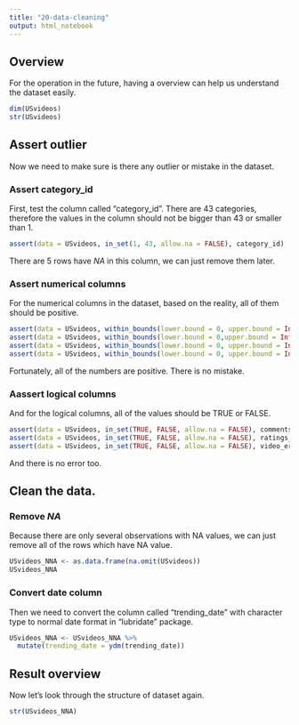 ```yaml
---
title: "20-data-cleaning"
output: html_notebook
---
```


## Overview

For the operation in the future, having a overview can help us understand the dataset easily.

```r
dim(USvideos)
str(USvideos)
```


## Assert outlier

Now we need to make sure is there any outlier or mistake in the dataset.


### Assert category_id

First, test the column called "category_id". There are 43 categories, therefore the values in the column should not be bigger than 43 or smaller than 1.

```r
assert(data = USvideos, in_set(1, 43, allow.na = FALSE), category_id) 
```

There are 5 rows have *NA* in this column, we can just remove them later.

### Assert numerical columns

For the numerical columns in the dataset, based on the reality, all of them should be positive.

```r
assert(data = USvideos, within_bounds(lower.bound = 0, upper.bound = Inf, allow.na = FALSE), views)
assert(data = USvideos, within_bounds(lower.bound = 0,upper.bound = Inf, allow.na = FALSE), likes)
assert(data = USvideos, within_bounds(lower.bound = 0, upper.bound = Inf, allow.na = FALSE), dislikes)
assert(data = USvideos, within_bounds(lower.bound = 0, upper.bound = Inf, allow.na = FALSE), comment_count)
```

Fortunately, all of the numbers are positive. There is no mistake.

### Aassert logical columns

And for the logical columns, all of the values should be TRUE or FALSE.

```r
assert(data = USvideos, in_set(TRUE, FALSE, allow.na = FALSE), comments_disabled)
assert(data = USvideos, in_set(TRUE, FALSE, allow.na = FALSE), ratings_disabled)
assert(data = USvideos, in_set(TRUE, FALSE, allow.na = FALSE), video_error_or_removed) 
```

And there is no error too.


## Clean the data. 

### Remove *NA*

Because there are only several observations with NA values, we can just remove all of the rows which have NA value.
```r
USvideos_NNA <- as.data.frame(na.omit(USvideos))
USvideos_NNA
```

### Convert date column

Then we need to convert the column called "trending_date" with character type to normal date format in "lubridate" package.

```r
USvideos_NNA <- USvideos_NNA %>%
  mutate(trending_date = ydm(trending_date))
```


## Result overview

Now let's look through the structure of dataset again.

```r
str(USvideos_NNA)
```

